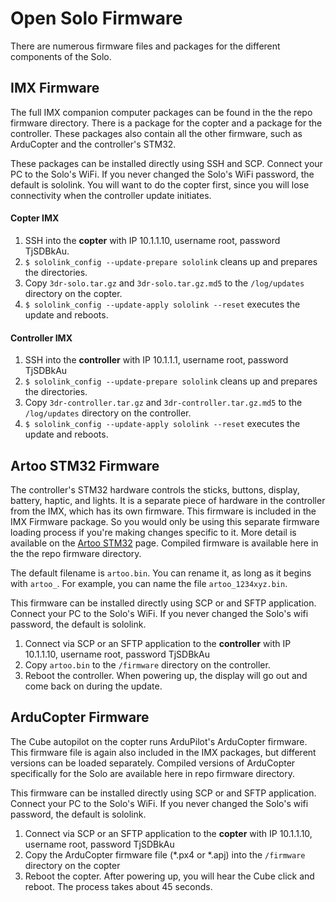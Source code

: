 = Open Solo Firmware =

There are numerous firmware files and packages for the different components of the Solo.

== IMX Firmware ==

The full IMX companion computer packages can be found in the the repo firmware directory. There is a package for the copter and a package for the controller.  These packages also contain all the other firmware, such as ArduCopter and the controller's STM32.

These packages can be installed directly using SSH and SCP. Connect your PC to the Solo's WiFi. If you never changed the Solo's WiFi password, the default is sololink.  You will want to do the copter first, since you will lose connectivity when the controller update initiates.

==== Copter IMX ====

# SSH into the '''copter''' with IP 10.1.1.10, username root, password TjSDBkAu.
# <code>$ sololink_config --update-prepare sololink</code> cleans up and prepares the directories.
# Copy <code>3dr-solo.tar.gz</code> and <code>3dr-solo.tar.gz.md5</code> to the <code>/log/updates</code> directory on the copter.
# <code>$ sololink_config --update-apply sololink --reset</code> executes the update and reboots.

==== Controller IMX ====

# SSH into the '''controller''' with IP 10.1.1.1, username root, password TjSDBkAu
# <code>$ sololink_config --update-prepare sololink</code> cleans up and prepares the directories.
# Copy <code>3dr-controller.tar.gz</code> and <code>3dr-controller.tar.gz.md5</code> to the <code>/log/updates</code> directory on the controller.
# <code>$ sololink_config --update-apply sololink --reset</code> executes the update and reboots.


== Artoo STM32 Firmware ==

The controller's STM32 hardware controls the sticks, buttons, display, battery, haptic, and lights.  It is a separate piece of hardware in the controller from the IMX, which has its own firmware.  This firmware is included in the IMX Firmware package.  So you would only be using this separate firmware loading process if you're making changes specific to it.  More detail is available on the [[Artoo STM32]] page.  Compiled firmware is available here in the the repo firmware directory.

The default filename is <code>artoo.bin</code>.  You can rename it, as long as it begins with <code>artoo_</code>.  For example, you can name the file <code>artoo_1234xyz.bin</code>.

This firmware can be installed directly using SCP or and SFTP application. Connect your PC to the Solo's WiFi. If you never changed the Solo's wifi password, the default is sololink.

# Connect via SCP or an SFTP application to the '''controller''' with IP 10.1.1.10, username root, password TjSDBkAu
# Copy <code>artoo.bin</code> to the <code>/firmware</code> directory on the controller.
# Reboot the controller.  When powering up, the display will go out and come back on during the update.


== ArduCopter Firmware ==

The Cube autopilot on the copter runs ArduPilot's ArduCopter firmware. This firmware file is again also included in the IMX packages, but different versions can be loaded separately. Compiled versions of ArduCopter specifically for the Solo are available here in repo firmware directory.

This firmware can be installed directly using SCP or and SFTP application. Connect your PC to the Solo's WiFi. If you never changed the Solo's wifi password, the default is sololink.

# Connect via SCP or an SFTP application to the '''copter''' with IP 10.1.1.10, username root, password TjSDBkAu
# Copy the ArduCopter firmware file (*.px4 or *.apj) into the <code>/firmware</code> directory on the copter
# Reboot the copter.  After powering up, you will hear the Cube click and reboot.  The process takes about 45 seconds.

